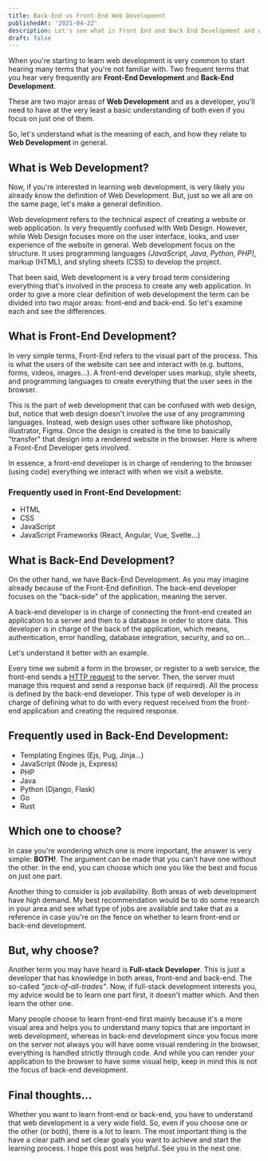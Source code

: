 ```yaml
---
title: Back-End vs Front-End Web Development
publishedAt: '2021-04-22'
description: Let's see what is Front End and Back End Development and what are the differences between each.
draft: false
---
```


When you're starting to learn web development is very common to start hearing many terms that you're not familiar with. Two frequent terms that you hear very frequently are **Front-End Development** and **Back-End Development**.

These are two major areas of **Web Development** and as a developer, you'll need to have at the very least a basic understanding of both even if you focus on just one of them.

So, let's understand what is the meaning of each, and how they relate to **Web Development** in general.

## What is Web Development?

Now, if you're interested in learning web development, is very likely you already know the definition of Web Development. But, just so we all are on the same page, let's make a general definition.

Web development refers to the technical aspect of creating a website or web application. Is very frequently confused with Web Design. However, while Web Design focuses more on the user interface, looks, and user experience of the website in general. Web development focus on the structure. It uses programming languages _(JavaScript, Java, Python, PHP)_, markup (HTML), and styling sheets (CSS) to develop the project.

That been said, Web development is a very broad term considering everything that's involved in the process to create any web application. In order to give a more clear definition of web development the term can be divided into two major areas: front-end and back-end. So let's examine each and see the differences.

## What is Front-End Development?

In very simple terms, Front-End refers to the visual part of the process. This is what the users of the website can see and interact with (e.g. buttons, forms, videos, images...). A front-end developer uses markup, style sheets, and programming languages to create everything that the user sees in the browser.

This is the part of web development that can be confused with web design, but, notice that web design doesn't involve the use of any programming languages. Instead, web design uses other software like photoshop, illustrator, Figma. Once the design is created is the time to basically "transfer" that design into a rendered website in the browser. Here is where a Front-End Developer gets involved.

In essence, a front-end developer is in charge of rendering to the browser (using code) everything we interact with when we visit a website.

### Frequently used in Front-End Development:

-   HTML
-   CSS
-   JavaScript
-   JavaScript Frameworks (React, Angular, Vue, Svelte...)

## What is Back-End Development?

On the other hand, we have Back-End Development. As you may imagine already because of the Front-End definition. The back-end developer focuses on the "back-side" of the application, meaning the server.

A back-end developer is in charge of connecting the front-end created an application to a server and then to a database in order to store data. This developer is in charge of the back of the application, which means, authentication, error handling, database integration, security, and so on...

Let's understand it better with an example.

Every time we submit a form in the browser, or register to a web service, the front-end sends a [HTTP request](https://developer.mozilla.org/en-US/docs/Web/HTTP) to the server. Then, the server must manage this request and send a response back (if required). All the process is defined by the back-end developer. This type of web developer is in charge of defining what to do with every request received from the front-end application and creating the required response.

## Frequently used in Back-End Development:

-   Templating Engines (Ejs, Pug, Jinja...)
-   JavaScript (Node js, Express)
-   PHP
-   Java
-   Python (Django, Flask)
-   Go
-   Rust

## Which one to choose?

In case you're wondering which one is more important, the answer is very simple: **BOTH!**. The argument can be made that you can't have one without the other. In the end, you can choose which one you like the best and focus on just one part.

Another thing to consider is job availability. Both areas of web development have high demand. My best recommendation would be to do some research in your area and see what type of jobs are available and take that as a reference in case you're on the fence on whether to learn front-end or back-end development.

## But, why choose?

Another term you may have heard is **Full-stack Developer**. This is just a developer that has knowledge in both areas, front-end and back-end. The so-called _"jack-of-all-trades"_. Now, if full-stack development interests you, my advice would be to learn one part first, it doesn't matter which. And then learn the other one.

Many people choose to learn front-end first mainly because it's a more visual area and helps you to understand many topics that are important in web development, whereas in back-end development since you focus more on the server not always you will have some visual rendering in the browser, everything is handled strictly through code. And while you can render your application to the browser to have some visual help, keep in mind this is not the focus of back-end development.

## Final thoughts...

Whether you want to learn front-end or back-end, you have to understand that web development is a very wide field. So, even if you choose one or the other (or both), there is a lot to learn. The most important thing is the have a clear path and set clear goals you want to achieve and start the learning process.
I hope this post was helpful. See you in the next one.
